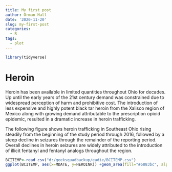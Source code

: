 ```yaml
---
title: My first post
author: Orman Hall
date: '2020-11-20'
slug: my-first-post
categories:
  - R
tags:
  - plot
---
```


```r
library(tidyverse)
```

# Heroin
Heroin has been available in limited quantities throughout Ohio for decades. Up until the early years of the 21st century demand was constrained due to widespread perception of harm and prohibitive cost. The introduction of less expensive and highly potent black tar heroin from the Xalisco region of Mexico along with growing demand attributable to the prescription opioid epidemic, resulted in a dramatic increase in heroin trafficking. 

The following figure shows heroin trafficking in Southeast Ohio rising steadily from the beginning of the study period through 2016, followed by a steep decline in seizures through the remainder of the reporting period. Overall declines in heroin seizures are widely attributed to the introduction of illicit fentanyl and fentanyl analogs throughout the region. 

```r
BCITEMP<-read_csv("d:/geeksquadbackup/eadie/BCITEMP.csv")
ggplot(BCITEMP, aes(x=MDATE, y=HEROINR)) +geom_area(fill="#6883bc", alpha=0.5) +     geom_line(color="#8a307f",size=0.2) + geom_smooth(color="#8a307f",span=0.3, se=FALSE,size=0.5) + labs(title = "Heroin Seizures - per 100,000 Pop.",subtitle = "For Southeast Ohio, 2010 - 2019", caption = "Source: Bureau of Criminal Investigation", y="Seizures", x=" ", color=NULL,hjust=0)+theme_minimal()+theme(axis.title.y=element_text(hjust=0.9,size=10,colour="gray50"))
```
